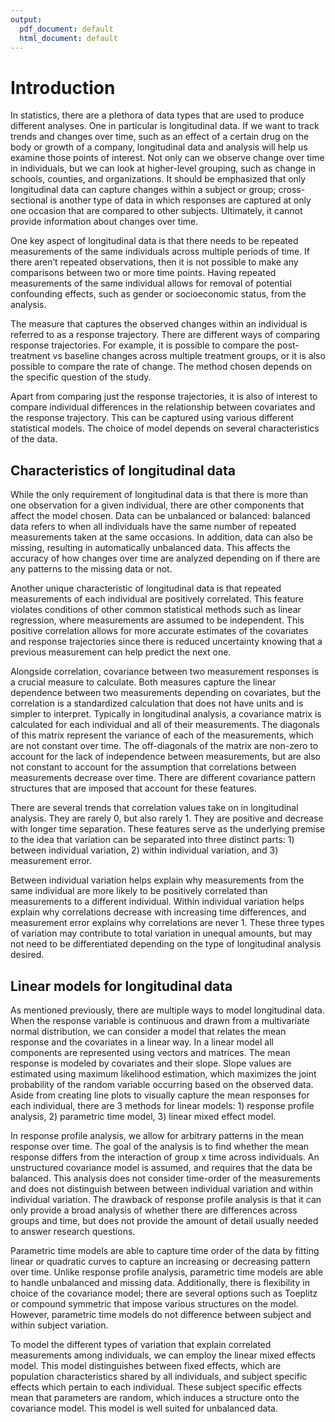 ```yaml
---
output:
  pdf_document: default
  html_document: default
---
```

# Introduction {#intro}
<!--
Each chapter file must start with a chapter header (e.g., # Chapter name). Notice we have also included a label after the chapter name ({# intro}) so we can refer back to this chapter later in the text if want to (e.g., by using \@ref(intro)). This also helps you debut potential issues as you knit.

You can knit chapters all at once using the index file, or individually. When you knit a single chapter, every other chapter will have a one-sentence placeholder to make knitting easier.

You can re-name each chapter file (e.g., change this filename from "01-chap1.Rmd" to "01-introduction.Rmd"), just make sure you also update the filename in the list of rmd files in _bookdown.yml.
-->

In statistics, there are a plethora of data types that are used to produce different analyses. One in particular is longitudinal data. If we want to track trends and changes over time, such as an effect of a certain drug on the body or growth of a company, longitudinal data and analysis will help us examine those points of interest. Not only can we observe change over time in individuals, but we can look at higher-level grouping, such as change in schools, counties, and organizations. It should be emphasized that only longitudinal data can capture changes within a subject or group; cross-sectional is another type of data in which responses are captured at only one occasion that are compared to other subjects. Ultimately, it cannot provide information about changes over time. 

One key aspect of longitudinal data is that there needs to be repeated measurements of the same individuals across multiple periods of time. If there aren't repeated observations, then it is not possible to make any comparisons between two or more time points. Having repeated measurements of the same individual allows for removal of potential confounding effects, such as gender or socioeconomic status, from the analysis. 

The measure that captures the observed changes within an individual is referred to as a response trajectory. There are different ways of comparing response trajectories. For example, it is possible to compare the post-treatment vs baseline changes across multiple treatment groups, or it is also possible to compare the rate of change. The method chosen depends on the specific question of the study. 

Apart from comparing just the response trajectories, it is also of interest to compare individual differences in the relationship between covariates and the response trajectory. This can be captured using various different statistical models. The choice of model depends on several characteristics of the data.


## Characteristics of longitudinal data

While the only requirement of longitudinal data is that there is more than one observation for a given individual, there are other components that affect the model chosen. Data can be unbalanced or balanced: balanced data refers to when all individuals have the same number of repeated measurements taken at the same occasions. In addition, data can also be missing, resulting in automatically unbalanced data. This affects the accuracy of how changes over time are analyzed depending on if there are any patterns to the missing data or not. 

Another unique characteristic of longitudinal data is that repeated measurements of each individual are positively correlated. This feature violates conditions of other common statistical methods such as linear regression, where measurements are assumed to be independent. This positive correlation allows for more accurate estimates of the covariates and response trajectories since there is reduced uncertainty knowing that a previous measurement can help predict the next one. 

Alongside correlation, covariance between two measurement responses is a crucial measure to calculate. Both measures capture the linear dependence between two measurements depending on covariates, but the correlation is a standardized calculation that does not have units and is simpler to interpret. Typically in longitudinal analysis, a covariance matrix is calculated for each individual and all of their measurements. The diagonals of this matrix represent the variance of each of the measurements, which are not constant over time. The off-diagonals of the matrix are non-zero to account for the lack of independence between measurements, but are also not constant to account for the assumption that correlations between measurements decrease over time. There are different covariance pattern structures that are imposed that account for these features. 

There are several trends that correlation values take on in longitudinal analysis. They are rarely 0, but also rarely 1. They are positive and decrease with longer time separation. These features serve as the underlying premise to the idea that variation can be separated into three distinct parts: 1) between individual variation, 2) within individual variation, and 3) measurement error. 

Between individual variation helps explain why measurements from the same individual are more likely to be positively correlated than measurements to a different individual. Within individual variation helps explain why correlations decrease with increasing time differences, and measurement error explains why correlations are never 1. These three types of variation may contribute to total variation in unequal amounts, but may not need to be differentiated depending on the type of longitudinal analysis desired. 

## Linear models for longitudinal data

As mentioned previously, there are multiple ways to model longitudinal data. When the response variable is continuous and drawn from a multivariate normal distribution, we can consider a model that relates the mean response and the covariates in a linear way. In a linear model all components are represented using vectors and matrices. The mean response is modeled by covariates and their slope. Slope values are estimated using maximum likelihood estimation, which maximizes the joint probability of the random variable occurring based on the observed data.   Aside from creating line plots to visually capture the mean responses for each individual, there are 3 methods for linear models: 1) response profile analysis, 2) parametric time model, 3) linear mixed effect model.

In response profile analysis, we allow for arbitrary patterns in the mean response over time. The goal of the analysis is to find whether the mean response differs from the interaction of group x time across individuals. An unstructured covariance model is assumed, and requires that the data be balanced. This analysis does not consider time-order of the measurements and does not distinguish between between individual variation and within individual variation. The drawback of response profile analysis is that it can only provide a broad analysis of whether there are differences across groups and time, but does not provide the amount of detail usually needed to answer research questions. 

Parametric time models are able to capture time order of the data by fitting  linear or quadratic curves to capture an increasing or decreasing pattern over time. Unlike response profile analysis, parametric time models are able to handle unbalanced and missing data. Additionally, there is flexibility in choice of the covariance model; there are several options such as Toeplitz or compound symmetric that impose various structures on the model. However, parametric time models do not difference between subject and within subject variation. 

To model the different types of variation that explain correlated measurements among individuals, we can employ the linear mixed effects model. This model distinguishes between fixed effects, which are population characteristics shared by all individuals, and subject specific effects which pertain to each individual. These subject specific effects mean that parameters are random, which induces a structure onto the covariance model. This model is well suited for unbalanced data. 

